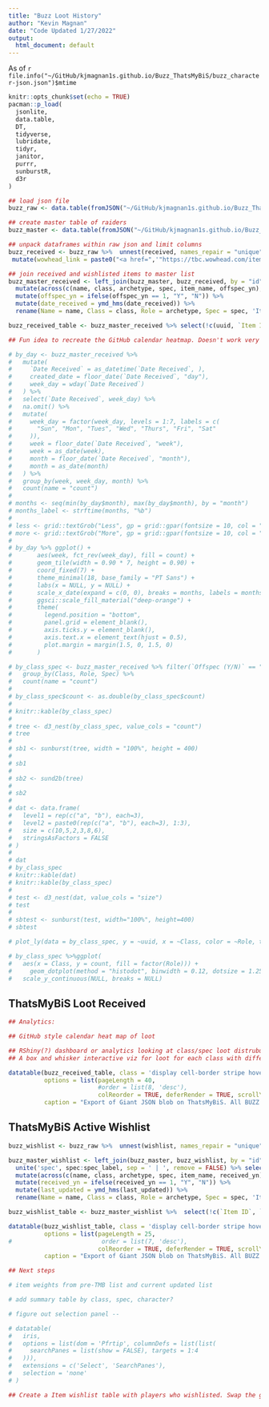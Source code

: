 ```yaml
---
title: "Buzz Loot History"
author: "Kevin Magnan"
date: "Code Updated 1/27/2022"
output:
  html_document: default
---
```

<style type="text/css">
.main-container {
  max-width: 1800px;
  margin-left: auto;
  margin-right: auto;
}
</style>

As of `r file.info("~/GitHub/kjmagnan1s.github.io/Buzz_ThatsMyBiS/buzz_character-json.json")$mtime`

```r
knitr::opts_chunk$set(echo = TRUE)
pacman::p_load(
  jsonlite,
  data.table,
  DT,
  tidyverse,
  lubridate,
  tidyr,
  janitor,
  purrr,
  sunburstR,
  d3r
)
```

```r
## load json file
buzz_raw <- data.table(fromJSON("~/GitHub/kjmagnan1s.github.io/Buzz_ThatsMyBiS/buzz_character-json.json", flatten = TRUE))

## create master table of raiders
buzz_master <- data.table(fromJSON("~/GitHub/kjmagnan1s.github.io/Buzz_ThatsMyBiS/buzz_character-json.json")) %>% select(1, 2, 3, 4, 7, 8, 9, 10, 11)

## unpack dataframes within raw json and limit columns
buzz_received <- buzz_raw %>%  unnest(received, names_repair = "unique") %>% select(1,4,38,39,43,60,63) %>% rename(uuid = id...38,id = id...1, char_name = name...4, item_name = name...43, offspec_yn = pivot.is_offspec, date_received = pivot.received_at) %>% 
 mutate(wowhead_link = paste0("<a href=",'"https://tbc.wowhead.com/item=',item_id,'">Link</a>'))

## join received and wishlisted items to master list
buzz_master_received <- left_join(buzz_master, buzz_received, by = "id") %>%  unite('spec', spec:spec_label, sep = ' | ', remove = FALSE) %>%  select(uuid, name, class, archetype, spec, item_id, item_name, offspec_yn, wowhead_link, date_received) %>% 
  mutate(across(c(name, class, archetype, spec, item_name, offspec_yn), factor)) %>% 
  mutate(offspec_yn = ifelse(offspec_yn == 1, "Y", "N")) %>%
  mutate(date_received = ymd_hms(date_received)) %>% 
  rename(Name = name, Class = class, Role = archetype, Spec = spec, 'Item ID' = item_id, 'Item Name' = item_name, 'Offspec (Y/N)' = offspec_yn, WoWHead = wowhead_link, 'Date Received' = date_received)

buzz_received_table <- buzz_master_received %>% select(!c(uuid, `Item ID`))
```

```r

## Fun idea to recreate the GitHub calendar heatmap. Doesn't work very well since loot gets recorded in a lag.

# by_day <- buzz_master_received %>% 
#   mutate(
#     `Date Received` = as_datetime(`Date Received`, ),
#     created_date = floor_date(`Date Received`, "day"),
#     week_day = wday(`Date Received`)
#   ) %>% 
#   select(`Date Received`, week_day) %>% 
#   na.omit() %>% 
#   mutate(
#     week_day = factor(week_day, levels = 1:7, labels = c(
#       "Sun", "Mon", "Tues", "Wed", "Thurs", "Fri", "Sat"
#     )),
#     week = floor_date(`Date Received`, "week"),
#     week = as_date(week),
#     month = floor_date(`Date Received`, "month"),
#     month = as_date(month)
#   ) %>% 
#   group_by(week, week_day, month) %>% 
#   count(name = "count")
# 
# months <- seq(min(by_day$month), max(by_day$month), by = "month")
# months_label <- strftime(months, "%b")
# 
# less <- grid::textGrob("Less", gp = grid::gpar(fontsize = 10, col = "#767676"))
# more <- grid::textGrob("More", gp = grid::gpar(fontsize = 10, col = "#767676"))
# 
# by_day %>% ggplot() +
#       aes(week, fct_rev(week_day), fill = count) +
#       geom_tile(width = 0.90 * 7, height = 0.90) +
#       coord_fixed(7) +
#       theme_minimal(18, base_family = "PT Sans") +
#       labs(x = NULL, y = NULL) +
#       scale_x_date(expand = c(0, 0), breaks = months, labels = months_label) +
#       ggsci::scale_fill_material("deep-orange") +
#       theme(
#         legend.position = "bottom",
#         panel.grid = element_blank(),
#         axis.ticks.y = element_blank(),
#         axis.text.x = element_text(hjust = 0.5),
#         plot.margin = margin(1.5, 0, 1.5, 0)
#       )
```

```r

# by_class_spec <- buzz_master_received %>% filter(`Offspec (Y/N)` == "N") %>%
#   group_by(Class, Role, Spec) %>%
#   count(name = "count")
# 
# by_class_spec$count <- as.double(by_class_spec$count)
# 
# knitr::kable(by_class_spec)
# 
# tree <- d3_nest(by_class_spec, value_cols = "count")
# tree
# 
# sb1 <- sunburst(tree, width = "100%", height = 400)
# 
# sb1
# 
# sb2 <- sund2b(tree)
# 
# sb2
# 
# dat <- data.frame(
#   level1 = rep(c("a", "b"), each=3),
#   level2 = paste0(rep(c("a", "b"), each=3), 1:3),
#   size = c(10,5,2,3,8,6),
#   stringsAsFactors = FALSE
# )
# 
# dat
# by_class_spec
# knitr::kable(dat)
# knitr::kable(by_class_spec)
# 
# test <- d3_nest(dat, value_cols = "size")
# test
# 
# sbtest <- sunburst(test, width="100%", height=400)
# sbtest

# plot_ly(data = by_class_spec, y = ~uuid, x = ~Class, color = ~Role, type = "box", boxpoints = "all", jitter = 0)

# by_class_spec %>%ggplot(
#   aes(x = Class, y = count, fill = factor(Role))) +
#     geom_dotplot(method = "histodot", binwidth = 0.12, dotsize = 1.25) +
#   scale_y_continuous(NULL, breaks = NULL)
```

## ThatsMyBiS Loot Received

```r

## Analytics:

## GitHub style calendar heat map of loot

## RShiny(?) dashboard or analytics looking at class/spec loot distrubution. Would be nice to include toggle buttons for MS>OS
## A box and whisker interactive viz for loot for each class with different specs colored/symbols is a good one

datatable(buzz_received_table, class = 'display cell-border stripe hover row-border', filter = 'top', extensions = c('ColReorder', 'Scroller', 'Select', 'SearchPanes'), rownames = FALSE, selection = 'none', escape = FALSE,
          options = list(pageLength = 40, 
                         #order = list(8, 'desc'), 
                         colReorder = TRUE, deferRender = TRUE, scrollY = 500, scroller = TRUE),
          caption = "Export of Giant JSON blob on ThatsMyBiS. All BUZZ guilds characters and loot received.")

```

## ThatsMyBiS Active Wishlist

```r
buzz_wishlist <- buzz_raw %>%  unnest(wishlist, names_repair = "unique") %>% select(1,4,42,46,62,65,71,67) %>% rename(id = id...1, char_name = name...4, item_name = name...46, 'Item Order' = pivot.order,received_yn = pivot.is_received, last_updated = pivot.updated_at) %>% mutate(wowhead_link = paste0("<a href=",'"https://tbc.wowhead.com/item=',item_id,'">Link</a>'))

buzz_master_wishlist <- left_join(buzz_master, buzz_wishlist, by = "id") %>%  
  unite('spec', spec:spec_label, sep = ' | ', remove = FALSE) %>% select(name, class, archetype, spec, item_id, item_name, 'Item Order', received_yn, wowhead_link, last_updated, pivot.note) %>%
  mutate(across(c(name, class, archetype, spec, item_name, received_yn), factor)) %>%
  mutate(received_yn = ifelse(received_yn == 1, "Y", "N")) %>%
  mutate(last_updated = ymd_hms(last_updated)) %>% 
  rename(Name = name, Class = class, Role = archetype, Spec = spec, 'Item ID' = item_id, 'Item Name' = item_name, 'Received (Y/N)' = received_yn, WoWHead = wowhead_link, 'Last Updated' = last_updated, 'Note' = pivot.note)

buzz_wishlist_table <- buzz_master_wishlist %>%  select(!c(`Item ID`, `Item Order`))

datatable(buzz_wishlist_table, class = 'display cell-border stripe hover row-border', filter = 'top', extensions = c('ColReorder', 'Scroller'), escape = FALSE, rownames = FALSE,
          options = list(pageLength = 25, 
#                         order = list(7, 'desc'), 
                         colReorder = TRUE, deferRender = TRUE, scrollY = 500, scroller = TRUE),
          caption = "Export of Giant JSON blob on ThatsMyBiS. All BUZZ guilds characters with their wish list prio.")

## Next steps

# item weights from pre-TMB list and current updated list

# add summary table by class, spec, character? 

# figure out selection panel -- 

# datatable(
#   iris,
#   options = list(dom = 'Pfrtip', columnDefs = list(list(
#     searchPanes = list(show = FALSE), targets = 1:4
#   ))),
#   extensions = c('Select', 'SearchPanes'),
#   selection = 'none'
# )

## Create a Item wishlist table with players who wishlisted. Swap the group_by from Player > item to Item > player > priority.
```
